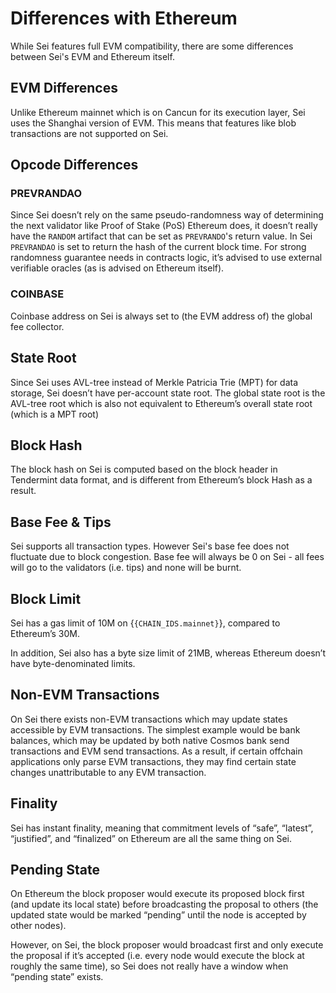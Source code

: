 
# Differences with Ethereum

While Sei features full EVM compatibility, there are some differences between Sei's EVM and Ethereum itself.

## EVM Differences

Unlike Ethereum mainnet which is on Cancun for its execution layer, Sei uses the Shanghai version of EVM. This means that features like blob transactions are not supported on Sei.

## Opcode Differences

### PREVRANDAO

Since Sei doesn’t rely on the same pseudo-randomness way of determining the next validator like Proof of Stake (PoS) Ethereum does, it doesn’t really have the `RANDOM` artifact that can be set as `PREVRANDO`'s return value.
In Sei `PREVRANDAO` is set to return the hash of the current block time. For strong randomness guarantee needs in contracts logic, it’s advised to use external verifiable oracles (as is advised on Ethereum itself).

### COINBASE

Coinbase address on Sei is always set to (the EVM address of) the global fee collector.

## State Root

Since Sei uses AVL-tree instead of Merkle Patricia Trie (MPT) for data storage, Sei doesn’t have per-account state root. The global state root is the AVL-tree root which is also not equivalent to Ethereum’s overall state root (which is a MPT root)

## Block Hash

The block hash on Sei is computed based on the block header in Tendermint data format, and is different from Ethereum’s block Hash as a result.

## Base Fee & Tips

Sei supports all transaction types. However Sei's base fee does not fluctuate due to block congestion. Base fee will always be 0 on Sei - all fees will go to the validators (i.e. tips) and none will be burnt.

## Block Limit

Sei has a gas limit of 10M on {<Code>{CHAIN_IDS.mainnet}</Code>}, compared to Ethereum’s 30M.

In addition, Sei also has a byte size limit of 21MB, whereas Ethereum doesn’t have byte-denominated limits.

## Non-EVM Transactions

On Sei there exists non-EVM transactions which may update states accessible by EVM transactions. The simplest example would be bank balances, which may be updated by both native Cosmos bank send transactions and EVM send transactions.
As a result, if certain offchain applications only parse EVM transactions, they may find certain state changes unattributable to any EVM transaction.

## Finality

Sei has instant finality, meaning that commitment levels of “safe”, “latest”, “justified”, and “finalized” on Ethereum are all the same thing on Sei.

## Pending State

On Ethereum the block proposer would execute its proposed block first (and update its local state) before broadcasting the proposal to others (the updated state would be marked “pending” until the node is accepted by other nodes).

However, on Sei, the block proposer would broadcast first and only execute the proposal if it’s accepted (i.e. every node would execute the block at roughly the same time), so Sei does not really have a window when “pending state” exists.
